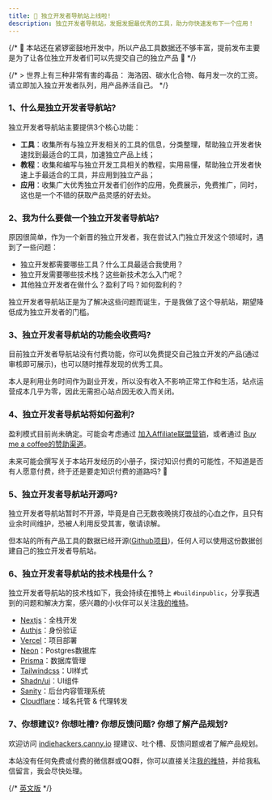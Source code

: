 ```yaml
---
title: 🎉 独立开发者导航站上线啦!
description: 独立开发者导航站，发掘发掘最优秀的工具，助力你快速发布下一个应用！
---
```


{/* <Callout>
  📢 本站还在紧锣密鼓地开发中，所以产品工具数据还不够丰富，提前发布主要是为了让各位独立开发者们可以先提交自己的独立产品 🥳
</Callout> */}

{/* > 世界上有三种非常有害的毒品： 海洛因、碳水化合物、每月发一次的工资。请立即加入独立开发者队列，用产品养活自己。 */}

### 1、什么是独立开发者导航站?

独立开发者导航站主要提供3个核心功能：

- **工具**：收集所有与独立开发相关的工具的信息，分类整理，帮助独立开发者快速找到最适合的工具，加速独立产品上线；
- **教程**：收集和编写与独立开发工具相关的教程，实用易懂，帮助独立开发者快速上手最适合的工具，并应用到独立产品；
- **应用**：收集广大优秀独立开发者们创作的应用，免费展示，免费推广，同时，这也是一个不错的获取产品灵感的好去处。


### 2、我为什么要做一个独立开发者导航站?

原因很简单，作为一个新晋的独立开发者，我在尝试入门独立开发这个领域时，遇到了一些问题：

- 独立开发都需要哪些工具？什么工具最适合我使用？
- 独立开发需要哪些技术栈？这些新技术怎么入门呢？
- 其他独立开发者在做什么？盈利了吗？如何盈利的？

独立开发者导航站正是为了解决这些问题而诞生，于是我做了这个导航站，期望降低成为独立开发者的门槛。


### 3、独立开发者导航站的功能会收费吗? 

目前独立开发者导航站没有付费功能，你可以免费提交自己独立开发的产品(通过审核即可展示)，也可以随时推荐发现的优秀工具。

本人是利用业务时间作为副业开发，所以没有收入不影响正常工作和生活，站点运营成本几乎为零，因此无需担心站点因无收入而关闭。


### 4、独立开发者导航站将如何盈利? 

盈利模式目前尚未确定。可能会考虑通过 [加入Affiliate联盟营销](/group/monetization/category/affiliate)，或者通过 [Buy me a coffee的赞助渠道](https://buymeacoffee.com/javayhu)。

未来可能会撰写关于本站开发经历的小册子，探讨知识付费的可能性，不知道是否有人愿意付费，终于还是要走知识付费的道路吗? 🐶


### 5、独立开发者导航站开源吗?

独立开发者导航站暂时不开源，毕竟是自己无数夜晚挑灯夜战的心血之作，且只有业余时间维护，恐被人利用反受其害，敬请谅解。

但本站的所有产品工具的数据已经开源([Github项目](https://github.com/javayhu/indie-hackers-site-data))，任何人可以使用这份数据创建自己的独立开发者导航站。


### 6、独立开发者导航站的技术栈是什么？

独立开发者导航站的技术栈如下，我会持续在推特上 `#buildinpublic`，分享我遇到的问题和解决方案，感兴趣的小伙伴可以关注[我的推特](https://x.com/javayhu)。

- [Nextjs](https://nextjs.org/)：全栈开发
- [Authjs](https://authjs.dev/)：身份验证
- [Vercel](https://vercel.com/)：项目部署
- [Neon](https://neon.tech/)：Postgres数据库
- [Prisma](https://www.prisma.io/)：数据库管理
- [Tailwindcss](https://tailwindcss.com/)：UI样式
- [Shadn/ui](https://ui.shadcn.com/)：UI组件
- [Sanity](https://www.sanity.io/)：后台内容管理系统
- [Cloudflare](https://www.cloudflare.com/)：域名托管 & 代理转发


### 7、你想建议? 你想吐槽? 你想反馈问题? 你想了解产品规划?

欢迎访问 [indiehackers.canny.io](https://indiehackers.canny.io/) 提建议、吐个槽、反馈问题或者了解产品规划。

本站没有任何免费或付费的微信群或QQ群，你可以直接关注[我的推特](https://x.com/javayhu)，并给我私信留言，我会尽快处理。

{/* [英文版](/en/about) */}

